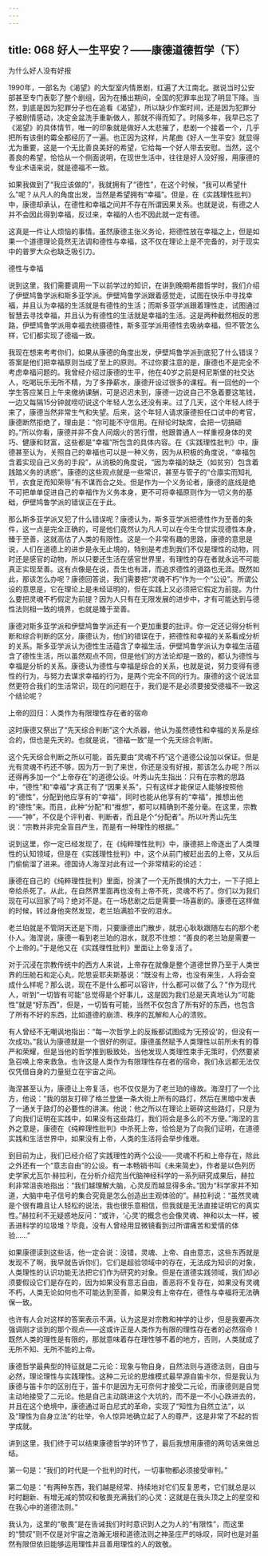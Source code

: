 ```yaml
---
---
---
```

title: 068 好人一生平安？——康德道德哲学（下）
---







为什么好人没有好报

1990年，一部名为《渴望》的大型室内情景剧，红遍了大江南北。据说当时公安部甚至专门表彰了整个剧组，因为在播出期间，全国的犯罪率出现了明显下降。当然，到底是因为犯罪分子也在追看《渴望》，所以缺少作案时间，还是因为犯罪分子被剧情感动，决定金盆洗手重新做人，那就不得而知了。时隔多年，我早已忘了《渴望》的具体情节，唯一的印象就是做好人太悲摧了，悲剧一个接着一个，几乎把所有该倒的霉全都经历了一遍。也正因为这样，片尾曲《好人一生平安》就显得尤为重要，这是一个无比善良美好的希望，它给每一个好人带去安慰。当然，这个善良的希望，恰恰从一个侧面说明，在现世生活中，往往是好人没好报，用康德的专业术语来说，就是德福不一致。

如果我做到了“我应该做的”，我就拥有了“德性”，在这个时候，“我可以希望什么”呢？从凡人的角度出发，当然是希望拥有“幸福”。但是，在《实践理性批判》中，康德却承认，在德性和幸福之间并不存在所谓因果关系。也就是说，有德之人并不会因此得到幸福，反过来，幸福的人也不因此就一定有德。

这真是一件让人烦恼的事情。虽然康德主张义务论，把德性放在幸福之上，但是如果一个道德理论竟然无法调和德性与幸福，这不仅在理论上是不完备的，对于现实中的普罗大众也缺乏吸引力。


德性与幸福

说到这里，我们需要调用一下以前学过的知识，在讲到晚期希腊哲学时，我们介绍了伊壁鸠鲁学派和斯多亚学派。伊壁鸠鲁学派跟着感觉走，试图在快乐中寻找幸福，并且认为幸福的生活就是有德性的生活；而斯多亚学派跟着理性走，试图通过智慧去寻找幸福，并且认为有德性的生活就是幸福的生活。这是两种截然相反的思路，伊壁鸠鲁学派用幸福去统摄德性，斯多亚学派用德性去吸纳幸福，但不管怎么样，它们都实现了德福一致。

我现在想来考考你们，如果从康德的角度出发，伊壁鸠鲁学派到底犯了什么错误？答案是他们把幸福原则当成了至上的原则。不过你要注意的是，康德也不是完全不考虑幸福问题的。我曾经介绍过康德的生平，他在40岁之前是柯尼斯堡的社交达人，吃喝玩乐无所不精，为了多挣薪水，康德开设过很多的课程。有一回他的一个学生答应某日上午来缴纳课酬，可是迟迟未到，康德一边说自己不急着要这笔钱，一边又每隔15分钟就唠叨说这个年轻人怎么还没有来。过了几天，这个年轻人终于来了，康德当然非常生气和失望。后来，这个年轻人请求康德担任口试中的考官，康德断然拒绝了，理由是：“你可能不守信用。在辩论时缺席，会把一切搞砸的。”所以你看，康德并非不食人间烟火的苦行僧，他跟普通人一样重视身体的灵巧、健康和财富，这些都是“幸福”所包含的具体内容。在《实践理性批判》中，康德甚至认为，关照自己的幸福也可以是一种义务，因为从积极的角度说，“幸福包含着实现自己义务的手段”，从消极的角度说，“因为幸福的缺乏（如贫穷）包含着践踏义务的诱惑”。康德的这些观点就是一些常识，甚至与管子的“仓廪实而知礼节，衣食足而知荣辱”有不谋而合之处。但是作为一个义务论者，康德的底线是绝不可把单单促进自己的幸福作为义务本身，更不可将幸福原则作为一切义务的基础，伊壁鸠鲁学派的错误正在于此。

那么斯多亚学派又犯了什么错误呢？康德认为，斯多亚学派把德性作为至善的条件，这一点是完全正确的，可是他们竟然认为凡人可以在今生今世实现德性本身，臻于至善，这就高估了人类的有限性。这是一个非常有趣的思路，康德的意思是说，人们在道德上的进步是永无止境的，特别是考虑到我们不仅是理性的动物，同时还是感官的动物，所以只要还生活在感官世界里，有理性的存在者就永远不可能真正实现至善。这有点像是在说，吾生也有涯，而追求德性的道路也无涯。既然如此，那该怎么办呢？康德回答说，我们需要把“灵魂不朽”作为一个“公设”。所谓公设的意思是，它在理论上是未经证明的，但在实践上又必须把它假定为前提。为什么要把灵魂不朽假定为前提？因为人只有在无限发展的进步中，才有可能达到与德性法则相一致的境界，也就是臻于至善。

康德对斯多亚学派和伊壁鸠鲁学派还有一个更加重要的批评。你一定还记得分析判断和综合判断的区分，康德认为，他们的错误在于，把德性和幸福的关系看成分析的关系。斯多亚学派认为德性生活蕴含了幸福生活，伊壁鸠鲁学派认为幸福生活蕴含了德性生活，所以虽然观点不同，但是他们的方法论却是一致的，都认为德性与幸福是分析的关系。康德认为德性与幸福是综合的关系，也就是说，努力变得有德性的行为，与努力去谋求幸福的行为，是两个完全不同的行为。康德的这个说法显然更符合我们的生活常识，现在的问题在于，我们是不是必须要接受德福不一致这个结论呢？


上帝的回归：人类作为有限理性存在者的宿命

这时康德又祭出了“先天综合判断”这个大杀器，他认为虽然德性和幸福的关系是综合的，但也是先天的。也就是说，“德福一致”是一个先天综合判断。

这个先天综合判断之所以可能，首先要由“灵魂不朽”这个道德公设加以保证。但是光有灵魂不朽还不够，因为万一到了来世，你还是没有好报，那该怎么办呢？所以还得再多加一个“上帝存在”的道德公设。叶秀山先生指出：只有在宗教的思路中，“德性”和“幸福”才真正有了“因果关系”，只有这样才能保证人能够按照他的“德性”，分配到他应享有的“幸福”，同时也能从他享有的“幸福”，推想出他的“德性”来。而且，此种“分配”和“推想”，都可以精确到不差分毫。在这里，宗教——“神”，不仅是个评判者、判断者，而且是个“分配者”。所以叶秀山先生说：“宗教并非完全盲目产生，而是有一种理性的根据。”

说到这里，你一定已经发现了，在《纯粹理性批判》中，康德把上帝逐出了人类理性的认知领域，但是在《实践理性批判》中，这个从前门被赶出去的上帝，又从后门偷偷溜了进来。德国诗人海涅对此有过一个非常精彩的论述：

康德在自己的《纯粹理性批判》里面，扮演了一个无所畏惧的大力士，一下子把上帝给杀死了。从此，在自然界里面再也没有上帝不死，灵魂不朽了。你们以为我们现在可以回家了吗？绝对不是。在一场悲剧之后是需要一场喜剧的。康德在这样做的时候，转过身他突然发现，老兰珀满脸不安的泪水。

老兰珀就是不管阴天还是下雨，只要康德出门散步，就忠心耿耿跟随左右的那个老仆人。海涅说，康德一看到老兰珀的泪水，就忍不住想：“善良的老兰珀是需要一个上帝的。”于是他又在《实践理性批判》里面让上帝复活了。

对于沉浸在宗教传统中的西方人来说，上帝存在就像是整个道德世界乃至于人类世界的压舱石和定心丸，陀思妥耶夫斯基说：“既没有上帝，也没有来生，人将会变成什么样呢？那么说，现在不是什么都可以容许，什么都可以做了么？”作为现代人，听到“一切皆有可能”总觉得是个好事儿，这是因为我们总是天真地认为“可能性”就是“好东西”，但是，一切皆有可能，当然不仅包含了所有好的东西，也包含了所有不好的东西，比如道德的崩溃、秩序的瓦解和人心的溃败。

有人曾经不无嘲讽地指出：“每一次哲学上的反叛都试图成为‘无预设’的，但没有一次成功。”我认为康德就是一个很好的例证。康德虽然赋予人类理性以前所未有的尊严和荣耀，但是当他的哲学推到极致处，当他发现人类理性束手无策时，仍然要紧急召唤上帝来救急。也许这是人类作为有限理性存在者的宿命，我们永远都无法仅仅凭借自身的力量挺立在宇宙之间。

海涅甚至认为，康德让上帝复活，也不仅仅是为了老兰珀的缘故。海涅打了一个比方，他说：“我的朋友打碎了格兰登堡一条大街上所有的路灯，然后在黑暗中发表了一通关于路灯的必要性的讲演。他说：他之所以在理论上砸碎这些路灯，只是为了向我们证明在实践中，如果没有这些路灯，我们将会是多么的不方便。”海涅的言外之意是，康德在《纯粹理性批判》中杀死上帝，恰恰是为了向我们证明，在道德实践和生活世界中，如果没有上帝，人类的生活将会举步维艰。

到目前为止，我们已经介绍了实践理性的两个公设——灵魂不朽和上帝存在，除此之外还有一个“意志自由”的公设。有一本畅销书叫《未来简史》，作者是以色列历史学家尤瓦尔·赫拉利，在分析介绍完当代脑神经科学的一系列研究成果后，赫拉利非常沮丧地指出：“我们越理解大脑，心灵反而越显得多余。”因为“科学家并不知道，大脑中电子信号的集合究竟是怎么创造出主观体验的”。赫拉利说：“虽然灵魂是个很有趣且让人轻松的说法，我也很乐意相信，但我就是无法直接证明它的真实性。”赫拉利不无疑惑地反问：“或许，‘心灵’的概念也会像灵魂、神和以太一样，被丢进科学的垃圾堆？毕竟，没有人曾经用显微镜看到过所谓痛苦和爱情的体验……”

如果康德读到这些话，他一定会说：没错，灵魂、上帝、自由意志，这些东西就是发现不了啊，我早就告诉你们，它们是超验领域中的存在，无法成为知识的对象，人类理性的认识功能无法把它们作为研究的对象。但是在道德实践领域，我们却必须要假设它们是存在的，因为如果没有意志自由，善恶将不复存在，如果没有灵魂不朽，人类无论如何也不可能达到至善，如果没有上帝存在，德性与幸福将无法确保一致。

也许有人会对这样的答案表示不满，认为这是对宗教和神学的让步，但是我要再次强调刚才谈到的那个观点——这或许正是人类作为有限的理性存在者的必然宿命！既然人类的理性是有限的，那就意味着存在理性够不着的地方，否则，人类就成了无所不知、无所不能的上帝。

康德哲学最典型的特征就是二元论：现象与物自身，自然法则与道德法则，自由与必然，理论理性与实践理性。这种二元论的思维模式最早源自笛卡尔，但是我认为康德与笛卡尔的区别在于，笛卡尔是因为无可奈何才接受二元论，而康德则是自觉主动地接受了二元论。他是自己主动跳进这个大坑的，而不是一不小心跌进去的，并且在这个绝境中，康德通过哥白尼式的革命，实现了“知性为自然立法”，以及“理性为自身立法”的壮举，令人惊异地确立起了人的尊严，这是非常了不起的哲学成就。

讲到这里，我们终于可以结束康德哲学的环节了，最后我想用康德的两句话来做总结。

第一句是：“我们的时代是一个批判的时代，一切事物都必须接受审判。”

第二句是：“有两种东西，我们越是经常、持续地对它们反复思考，它们就总是以时时翻新、有增无减的赞叹和敬畏充满我们的心灵：这就是在我头顶之上的星空和在我心中的道德法则。”

我认为，这里的“敬畏”是在告诫我们时时意识到人之为人的“有限性”，而这里的“赞叹”则不仅是对宇宙之浩瀚无垠和道德法则之神圣庄严的咏叹，同时也是对虽然有限但依旧能够运用理性并且善用理性的人的致敬。
